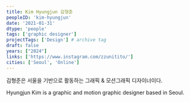 ```yaml
---
title: Kim Hyungjun 김형준
peopleID: 'kim-hyungjun'
date: '2021-01-31'
dtype: 'people'
tags: ['graphic designer']
projectTags: ['Design'] # archive tag
draft: false
years: ["2024"]
links: ['https://www.instagram.com/zzunitito/']
cities: ['Seoul', 'Online']
---
```


김형준은 서울을 기반으로 활동하는 그래픽 & 모션그래픽 디자이너이다. 

Hyungjun Kim is a graphic and motion graphic designer based in Seoul.